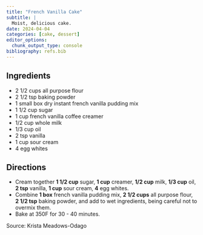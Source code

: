 ```yaml
---
title: "French Vanilla Cake"
subtitle: |
  Moist, delicious cake.
date: 2024-04-04
categories: [cake, dessert]
editor_options:
  chunk_output_type: console
bibliography: refs.bib
---
```


## Ingredients

* 2 1/2 cups all purpose flour
* 2 1/2 tsp baking powder
* 1 small box dry instant french vanilla pudding mix
* 1 1/2 cup sugar
* 1 cup french vanilla coffee creamer
* 1/2 cup whole milk
* 1/3 cup oil
* 2 tsp vanilla
* 1 cup sour cream
* 4 egg whites

## Directions

* Cream together **1 1/2 cup** sugar, **1 cup** creamer, **1/2 cup** milk, **1/3 cup** oil, **2 tsp** vanilla, **1 cup** sour cream, **4** egg whites.
* Combine **1 box** french vanilla pudding mix, **2 1/2 cups** all purpose flour, **2 1/2 tsp** baking powder, and add to wet ingredients, being careful not to overmix them.
* Bake at 350F for 30 - 40 minutes.

Source: Krista Meadows-Odago
